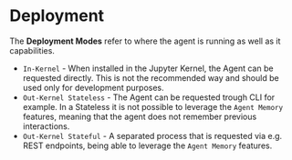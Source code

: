 
# Deployment

The **Deployment Modes** refer to where the agent is running as well as it capabilities.

- `In-Kernel` - When installed in the Jupyter Kernel, the Agent can be requested directly. This is not the recommended way and should be used only for development purposes.
- `Out-Kernel Stateless` - The Agent can be requested trough CLI for example. In a Stateless it is not possible to leverage the `Agent Memory` features, meaning that the agent does not remember previous interactions.
- `Out-Kernel Stateful` - A separated process that is requested via e.g. REST endpoints, being able to leverage the `Agent Memory` features.

<DocCardList />
